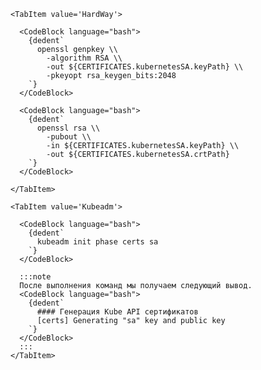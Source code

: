 

<Tabs groupId="install-type">

    <TabItem value='HardWay'>

      <CodeBlock language="bash">
        {dedent`
          openssl genpkey \\
            -algorithm RSA \\
            -out ${CERTIFICATES.kubernetesSA.keyPath} \\
            -pkeyopt rsa_keygen_bits:2048
        `}
      </CodeBlock>

      <CodeBlock language="bash">
        {dedent`
          openssl rsa \\
            -pubout \\
            -in ${CERTIFICATES.kubernetesSA.keyPath} \\
            -out ${CERTIFICATES.kubernetesSA.crtPath}
        `}
      </CodeBlock>

    </TabItem>

    <TabItem value='Kubeadm'>

      <CodeBlock language="bash">
        {dedent`
          kubeadm init phase certs sa
        `}
      </CodeBlock>

      :::note
      После выполнения команд мы получаем следующий вывод.
      <CodeBlock language="bash">
        {dedent`
          #### Генерация Kube API сертификатов
          [certs] Generating "sa" key and public key
        `}
      </CodeBlock>
      :::
    </TabItem>
</Tabs>